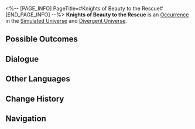 <%-- [PAGE_INFO]
PageTitle=#Knights of Beauty to the Rescue#
[END_PAGE_INFO] --%>
{{Stub}}
{{Simulated Universe Event Infobox
|id            = 12201
|title         = 
|image         = Occurrence Knights of Beauty to the Rescue.png
|domains_su    = Unknown
|domains_swarm = Unknown
|domains_gng   = Unknown
|domains_du    = Unknown
|domains_und   = Unknown
|requirements  = 
|prev          = 
|next          = 
|characters    = 
|factions      = 
|order         = 019
|order_du      = 039
}}
'''Knights of Beauty to the Rescue''' is an [[Divergent Universe/Occurrence|Occurrence]] in the [[Simulated Universe]] and [[Divergent Universe]].

==Possible Outcomes==
{{Possible Outcomes
|choice_1 = Accept help from the Knight of Beauty, Stilott.
|result_1 = Enhance 2 random 3-star Blessing(s).
|modes_1  = gng,su,swarm

|choice_2 = Accept help from the Knight of Beauty, Abomins
|result_2 = Receive a Resonance Formation.
|modes_2  = gng,su,swarm

|choice_3 = Accept help from the Knight of Beauty, Argenti.
|result_3 = Obtain 2 Blessing(s) of (Preservation/Remembrance/Nihility/Abundance/The Hunt/Destruction/Elation/Propagation/Erudition) of 2- to 3-star rarity
|modes_3  = gng,su

|choice_4 = Accept help from the Knight of Beauty, Argenti.
|result_4 = Obtain 3 Blessing(s) of (Preservation/Remembrance/Nihility/Abundance/The Hunt/Destruction/Elation/Propagation/Erudition).
|modes_4  = gng,su

|choice_5 = Accept help from the Knight of Beauty, Will Garner.
|result_5 = Discard 4 random 1-star Blessings and obtain 4 random "(Preservation/Remembrance/Nihility/Abundance/The Hunt/Destruction/Elation/Propagation/Erudition)" Blessing(s) of 1- to 3-star rarity.
|modes_5  = gng,su

|choice_6 = Accept help from the Knight of Beauty, Argenti.
|result_6 = Obtain 2 Blessing(s) of (Preservation/Remembrance/Nihility/Abundance/The Hunt/Destruction/Elation/Propagation) of 2- to 3-star rarity
|modes_6  = swarm

|choice_7 = Accept help from the Knight of Beauty, Argenti.
|result_7 = Obtain 3 Blessing(s) of (Preservation/Remembrance/Nihility/Abundance/The Hunt/Destruction/Elation/Propagation).
|modes_7  = swarm

|choice_8 = Accept help from the Knight of Beauty, Pomaine.
|result_8 = Obtain 3 random Curio(s).
|modes_8  = gng,su,swarm

|choice_9 = Accept help from the Knight of Beauty, Pomaine.
|result_9 = Discard all Curios, and obtain 50 Cosmic Fragment(s) for every Curio discarded.
|modes_9  = gng,su,swarm

|choice_10 = Accept help from the Knight of Beauty, Anoklay.
|result_10 = Discard 1 Negative Curio(s) in the cuckoo clock series.
|modes_10  = gng,su,swarm

|choice_11 = Accept help from the Knight of Beauty, Holvisio.
|result_11 = Obtain 1 Blessing(s) of (Preservation/Remembrance/Nihility/Abundance/The Hunt/Destruction/Elation/Propagation/Erudition) of 3-star rarity.
|modes_11  = gng,su

|choice_12 = Accept help from the Knight of Beauty, Will Garner.
|result_12 = Discard 4 random 1-star Blessings and obtain 4 random "(Preservation/Remembrance/Nihility/Abundance/The Hunt/Destruction/Elation/Propagation)" Blessing(s) of 1- to 3-star rarity.
|modes_12  = swarm

|choice_13 = Accept help from the Knight of Beauty, Holvisio.
|result_13 = Obtain 1 Blessing(s) of (Preservation/Remembrance/Nihility/Abundance/The Hunt/Destruction/Elation/Propagation) of 3-star rarity.
|modes_13  = swarm

|choice_14 = Accept help from the Knight of Beauty, Galahad Icahn.
|result_14 = Obtain 400 Cosmic Fragment(s).
|modes_14  = gng,su,swarm,und

|choice_15 = Accept help from the Knight of Beauty, Stilott.
|result_15 = Obtain 2 enhanced 3-star Blessing(s).
|modes_15  = du

|choice_16 = Accept help from the Knight of Beauty, Abomins
|result_16 = Obtain 1 Equation(s) of 3-star rarity.
|modes_16  = du

|choice_17 = Accept help from the Knight of Beauty, Argenti.
|result_17 = Obtain 3 Blessing(s) of the Path required for the Equation.
|modes_17  = du

|choice_18 = Accept help from the Knight of Beauty, Will Garner.
|result_18 = Obtain 2 Equation(s) of 1– to 2-star rarity.
|modes_18  = du

|choice_19 = Accept help from the Knight of Beauty, Pomaine.
|result_19 = Obtain 1 Weighted Curio(s).
|modes_19  = du

|choice_20 = Accept help from the Knight of Beauty, Anoklay.
|result_20 = Discard all Negative Curios.
|modes_20  = du,und

|choice_21 = Accept help from the Knight of Beauty, Holvisio.
|result_21 = Discard all Curios, and obtain 100 Cosmic Fragment(s) for every Curio discarded.
|modes_21  = du

|choice_22 = Accept help from the Knight of Beauty, Galahad Icahn.
|result_22 = Obtain 500 Cosmic Fragment(s).
|modes_22  = du

|choice_23 = Accept help from the Knight of Beauty, Galahad Icahn.
|result_23 = Receive "Curio: Cavity System Model."
|modes_23  = du,gng,su,swarm

|choice_24 = Accept help from the Knight of Beauty, Stilott.
|result_24 = Upgrade 2 random Component(s).
|modes_24  = und

|choice_25 = Accept help from the Knight of Beauty, Abomins.
|result_25 = Obtain 1 random Component(s) of 3-star rarity.
|modes_25  = und

|choice_26 = Accept help from the Knight of Beauty, Argenti.
|result_26 = Obtain 3 Component(s) currently in possession.
|modes_26  = und

|choice_27 = Accept help from the Knight of Beauty, Will Garner.
|result_27 = Obtain 1 Scepter of 3-star rarity.
|modes_27  = und

|choice_28 = Accept help from the Knight of Beauty, Pomaine.
|result_28 = Obtain 2 random Curio(s).
|modes_28  = und

|choice_29 = Accept help from the Knight of Beauty, Holvisio.
|result_29 = Obtain 1 Decision Component(s).
|modes_29  = und

|choice_30 = Accept help from the Knight of Beauty, Will Garner.
|result_30 = Obtained the Curio: Reunion With Death.
|modes_30  = und

|choice_31 = Accept help from the Knight of Beauty, Pomaine.
|result_31 = Discard all Curios, and obtain 150 Cosmic Fragment(s) for every Curio discarded.
|modes_31  = und
}}
<!--
==Gameplay Notes==
* 
-->
==Dialogue==
{{Dialogue Start}}
:{{tx}}
{{Dialogue End}}

==Other Languages==
{{Other Languages
|en   = Knights of Beauty to the Rescue
|zhs  = 纯美骑士的帮助
|zht  = 純美騎士的幫助
|ja   = {{Rubi|純美|じゅんび}}の{{Rubi|騎士|きし}}の{{Rubi|助|たす}}け
|ko   = 미(美)의 기사의 도움
|es   = Caballeros de la Belleza al rescate
|fr   = Chevaliers de la Beauté à la rescousse
|ru   = Рыцари Красоты спешат на помощь
|th   = ความช่วยเหลือจากอัศวินแห่งความงาม
|vi   = Sự Giúp Đỡ Của Kỵ Sĩ Đẹp Thuần Khiết
|de   = Hilfe von den Rittern der Schönheit
|id   = Bantuan Knight of Beauty
|pt   = Cavaleiros da Beleza ao Resgate
}}

==Change History==
{{Change History|null}}

==Navigation==
{{Occurrence Navbox}}